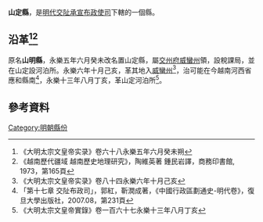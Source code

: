 '''山定縣'''，是[[明代|明代]][[交阯承宣布政使司|交阯承宣布政使司]]下轄的一個縣。

== 沿革<ref>《大明太宗文皇帝实录》卷六十八永樂五年六月癸未朔</ref><ref>《越南歷代疆域 越南歷史地理研究》，陶維英著 鍾民岩譯，商務印書館, 1973，第165頁</ref> ==
原名'''山明縣'''，永樂五年六月癸未改名置山定縣，屬[[交州府|交州府]][[威蠻州|威蠻州]]領，設稅課局，並在山定設河泊所。永樂六年十月己亥，革其地入[[威蠻州|威蠻州]]<ref>《大明太宗文皇帝实录》卷八十四永樂六年十月己亥</ref>，治可能在今越南河西省應和縣南<ref>「第十七章 交阯布政司」，郭紅，靳潤成著，《中國行政區劃通史-明代卷》，復旦大學出版社，2007.08，第231頁</ref>，永樂十三年八月丁亥，革山定河泊所<ref>《大明太宗文皇帝實錄》卷一百六十七永樂十三年八月丁亥</ref>。

== 參考資料 ==
{{reflist}}
{{交阯承宣布政使司行政區劃}}
[[Category:明朝縣份|Category:明朝縣份]]